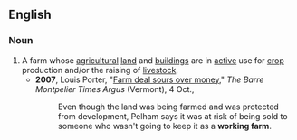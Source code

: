 ==English==

===Noun===
{{en-noun|head=[[working]] [[farm]]}}

#A farm whose [[agricultural]] [[land]] and [[building]]s are in [[active]] use for [[crop]] production and/or the raising of [[livestock]].
#*'''2007''', Louis Porter, "[http://www.timesargus.com/apps/pbcs.dll/article?AID=/20071014/NEWS01/710140393/1002/NEWS01 Farm deal sours over money]," ''The Barre Montpelier Times Argus'' (Vermont), 4 Oct., 
#*:Even though the land was being farmed and was protected from development, Pelham says it was at risk of being sold to someone who wasn't going to keep it as a '''working farm'''.